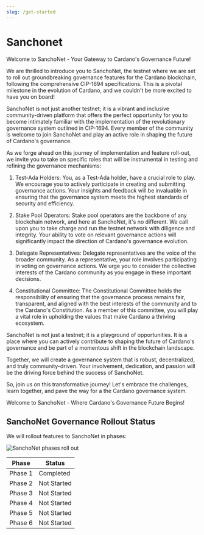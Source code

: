 ```yaml
---
slug: /get-started
---
```


# Sanchonet

Welcome to SanchoNet - Your Gateway to Cardano's Governance Future!

We are thrilled to introduce you to SanchoNet, the testnet where we are set to roll out groundbreaking governance features for the Cardano blockchain, following the comprehensive CIP-1694 specifications. This is a pivotal milestone in the evolution of Cardano, and we couldn't be more excited to have you on board!

SanchoNet is not just another testnet; it is a vibrant and inclusive community-driven platform that offers the perfect opportunity for you to become intimately familiar with the implementation of the revolutionary governance system outlined in CIP-1694. Every member of the community is welcome to join SanchoNet and play an active role in shaping the future of Cardano's governance.

As we forge ahead on this journey of implementation and feature roll-out, we invite you to take on specific roles that will be instrumental in testing and refining the governance mechanisms:

1. Test-Ada Holders:
You, as a Test-Ada holder, have a crucial role to play. We encourage you to actively participate in creating and submitting governance actions. Your insights and feedback will be invaluable in ensuring that the governance system meets the highest standards of security and efficiency.

2. Stake Pool Operators:
Stake pool operators are the backbone of any blockchain network, and here at SanchoNet, it's no different. We call upon you to take charge and run the testnet network with diligence and integrity. Your ability to vote on relevant governance actions will significantly impact the direction of Cardano's governance evolution.

3. Delegate Representatives:
Delegate representatives are the voice of the broader community. As a representative, your role involves participating in voting on governance actions. We urge you to consider the collective interests of the Cardano community as you engage in these important decisions.

4. Constitutional Committee:
The Constitutional Committee holds the responsibility of ensuring that the governance process remains fair, transparent, and aligned with the best interests of the community and to the Cardano's Constitution. As a member of this committee, you will play a vital role in upholding the values that make Cardano a thriving ecosystem.

SanchoNet is not just a testnet; it is a playground of opportunities. It is a place where you can actively contribute to shaping the future of Cardano's governance and be part of a momentous shift in the blockchain landscape.

Together, we will create a governance system that is robust, decentralized, and truly community-driven. Your involvement, dedication, and passion will be the driving force behind the success of SanchoNet.

So, join us on this transformative journey! Let's embrace the challenges, learn together, and pave the way for a the Cardano governance system.

Welcome to SanchoNet - Where Cardano's Governance Future Begins!

## SanchoNet Governance Rollout Status

We will rollout features to SanchoNet in phases:

![SanchoNet phases roll out](@site/static/img/sanchonetphase1complete.png)

| Phase   | Status       |
|---------|--------------|
| Phase 1 | Completed   |
| Phase 2 | Not Started |
| Phase 3 | Not Started |
| Phase 4 | Not Started |
| Phase 5 | Not Started |
| Phase 6 | Not Started |




